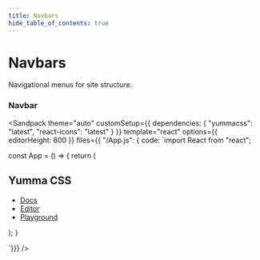 ```yaml
---
title: Navbars
hide_table_of_contents: true
---
```



# Navbars

Navigational menus for site structure.

### Navbar

<Sandpack
theme="auto"
customSetup={{ dependencies: { "yummacss": "latest", "react-icons": "latest" } }}
template="react"
options={{ editorHeight: 600 }}
files={{ "/App.js": {
code: `import React from "react";


const App = () => {
   return (
      <div>
         <nav className="bg-d-blue-5 nav">
          <h1 className="t-white">Yumma CSS</h1>
          <div className="sm:d-none">
            <IoMenu className="c-p dim-6 t-white" />
          </div>
          <ul className="d-none sm:d-f">
            <li className="fw-600 ml-1 t-white"><a href="#">Docs</a></li>
            <li className="fw-600 ml-1 t-white"><a href="#">Editor</a></li>
            <li className="fw-600 ml-1 t-white"><a href="#">Playground</a></li>
          </ul>
        </nav>
      </div>
   );
}

`}}}
/>